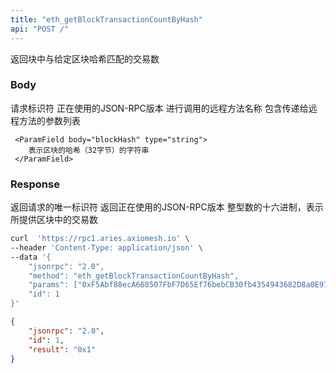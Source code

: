 ```yaml
---
title: "eth_getBlockTransactionCountByHash"
api: "POST /"
---
```


返回块中与给定区块哈希匹配的交易数

### Body

<ParamField body="id" type="number" placeholder="1">
  请求标识符
</ParamField>

<ParamField body="jsonrpc" type="string" placeholder="2.0">
  正在使用的JSON-RPC版本
</ParamField>

<ParamField body="method" type="string" placeholder="eth_getBlockTransactionCountByHash">
  进行调用的远程方法名称
</ParamField>

<ParamField body="params" type="array">
  包含传递给远程方法的参数列表 
  <Expandable title="params">

     <ParamField body="blockHash" type="string">
        表示区块的哈希（32字节）的字符串
     </ParamField>

  </Expandable>


</ParamField>

### Response

<ResponseField name="id" type="number">
  返回请求的唯一标识符
</ResponseField>

<ResponseField name="jsonrpc" type="string">
  返回正在使用的JSON-RPC版本
</ResponseField>

<ResponseField name="blockTransactionCount" type="string">
  整型数的十六进制，表示所提供区块中的交易数
</ResponseField>

<RequestExample>

```bash Example Request
curl  'https://rpc1.aries.axiomesh.io' \
--header 'Content-Type: application/json' \
--data '{
    "jsonrpc": "2.0",
    "method": "eth_getBlockTransactionCountByHash",
    "params": ["0xF5Abf88ecA668507FbF7D65Ef76bebCB30fb4354943682D8a0E97C9dA2275a11"],
    "id": 1
}'
```

</RequestExample>

<ResponseExample>

```json Response
{
    "jsonrpc": "2.0",
    "id": 1,
    "result": "0x1"
}
```

</ResponseExample>